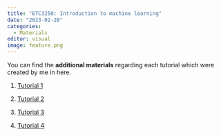 ```yaml
---
title: "ETC3250: Introduction to machine learning"
date: "2023-02-28"
categories:
  - Materials
editor: visual
image: feature.png
---
```


You can find the **additional materials** regarding each tutorial which were created by me in here.

1.  [Tutorial 1](https://github.com/JayaniLakshika/Teaching/blob/main/ETC3250/2023/Tutorial_1/cheet_sheet.pdf)

2.  [Tutorial 2](https://github.com/JayaniLakshika/Teaching/blob/main/ETC3250/2023/Tutorial_2/add_material_tute2.pdf)

3.  [Tutorial 3](https://github.com/JayaniLakshika/Teaching/blob/main/ETC3250/2023/Tutorial_3/add_material_tute3.pdf)

4.  [Tutorial 4](https://github.com/JayaniLakshika/Teaching/blob/main/ETC3250/2023/Tutorial_4/add_material_tute4.pdf)

